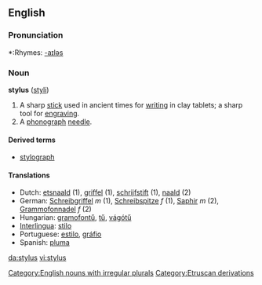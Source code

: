 ==English==
===Pronunciation===
*:Rhymes: [[Rhymes:English:-aɪləs|-aɪləs]]

===Noun===
'''stylus''' ([[styli]])

#A sharp [[stick]] used in ancient times for [[writing]] in clay tablets; a sharp tool for [[engraving]].
#A [[phonograph]] [[needle]].

====Derived terms====
*[[stylograph]]

====Translations====
*Dutch: [[etsnaald]] (1), [[griffel]] (1), [[schrijfstift]] (1), [[naald]] (2)
*German: [[Schreibgriffel]] ''m'' (1), [[Schreibspitze]] ''f'' (1), [[Saphir]] ''m'' (2), [[Grammofonnadel]] ''f'' (2)
*Hungarian: [[gramofontű]], [[tű]], [[vágótű]]
*[[Interlingua]]: [[stilo]]
*Portuguese: [[estilo]], [[gráfio]]
*Spanish: [[pluma]]

[[Category:English nouns with irregular plurals]]
[[Category:Etruscan derivations]]

[[da:stylus]]
[[vi:stylus]]